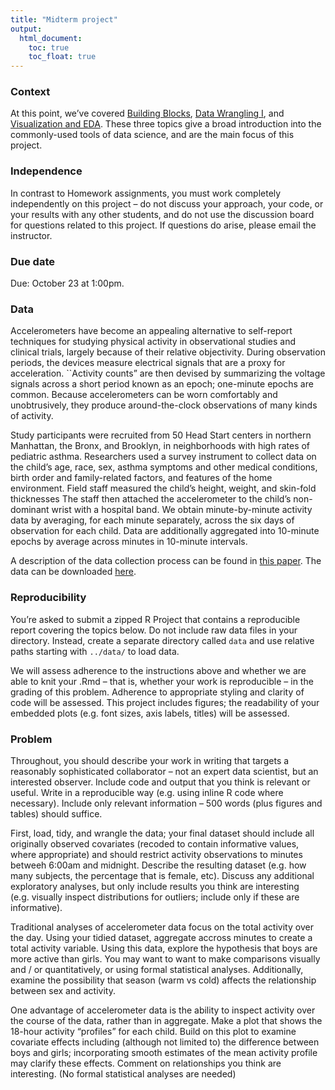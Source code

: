 ```yaml
---
title: "Midterm project"
output:
  html_document: 
    toc: true
    toc_float: true
---
```


### Context

At this point, we've covered [Building Blocks](topic_building_blocks.html), [Data Wrangling I](topic_data_wrangling_i.html), and [Visualization and EDA](topic_visualization_and_eda.html). These three topics give a broad introduction into the commonly-used tools of data science, and are the main focus of this project.

### Independence

In contrast to Homework assignments, you must work completely independently on this project -- do not discuss your approach, your code, or your results with any other students, and do not use the discussion board for questions related to this project. If questions do arise, please email the instructor.

### Due date

Due: October 23 at 1:00pm. 

### Data

Accelerometers have become an appealing alternative to self-report techniques for studying physical activity in observational studies and clinical trials, largely because of their relative objectivity. During observation periods, the devices measure electrical signals that are a proxy for acceleration. ``Activity counts" are then devised by summarizing the voltage signals across a short period known as an epoch; one-minute epochs are common. Because accelerometers can be worn comfortably and unobtrusively, they produce around-the-clock observations of many kinds of activity.

Study participants were recruited from 50 Head Start centers in northern Manhattan, the Bronx, and Brooklyn, in neighborhoods with high rates of pediatric asthma. Researchers used a survey instrument to collect data on the child’s age, race, sex, asthma symptoms and other medical conditions, birth order and family-related factors, and features of the home environment.  Field staff measured the child’s height, weight, and skin-fold thicknesses The staff then attached the accelerometer to the child’s non-dominant wrist with a hospital band. We obtain minute-by-minute activity data by averaging, for each minute separately, across the six days of observation for each child. Data are additionally aggregated into 10-minute epochs by average across minutes in 10-minute intervals.

A description of the data collection process can be found in [this paper](resources/headstart_paper.pdf). The data can be downloaded [here](data/headstart_data.xlsx).

### Reproducibility

You're asked to submit a zipped R Project that contains a reproducible report covering the topics below. Do not include raw data files in your directory. Instead, create a separate directory called `data` and use relative paths starting with `../data/` to load data. 

We will assess adherence to the instructions above and whether we are able to knit your .Rmd -- that is, whether your work is reproducible -- in the grading of this problem. Adherence to appropriate styling and clarity of code will be assessed. This project includes figures; the readability of your embedded plots (e.g. font sizes, axis labels, titles) will be assessed. 

### Problem

Throughout, you should describe your work in writing that targets a reasonably sophisticated collaborator -- not an expert data scientist, but an interested observer. Include code and output that you think is relevant or useful. Write in a reproducible way (e.g. using inline R code where necessary). Include only relevant information -- 500 words (plus figures and tables) should suffice.

First, load, tidy, and wrangle the data; your final dataset should include all originally observed covariates (recoded to contain informative values, where appropriate) and should restrict activity observations to minutes betweeh 6:00am and midnight. Describe the resulting dataset (e.g. how many subjects, the percentage that is female, etc). Discuss any additional exploratory analyses, but only include results you think are interesting (e.g. visually inspect distributions for outliers; include only if these are informative).

Traditional analyses of accelerometer data focus on the total activity over the day. Using your tidied dataset, aggregate accross minutes to create a total activity variable. Using this data, explore the hypothesis that boys are more active than girls. You may want to want to make comparisons visually and / or quantitatively, or using formal statistical analyses. Additionally, examine the possibility that season (warm vs cold) affects the relationship between sex and activity.

One advantage of accelerometer data is the ability to inspect activity over the course of the data, rather than in aggregate. Make a plot that shows the 18-hour activity "profiles" for each child. Build on this plot to examine covariate effects including (although not limited to) the difference between boys and girls; incorporating smooth estimates of the mean activity profile may clarify these effects. Comment on relationships you think are interesting. (No formal statistical analyses are needed)



